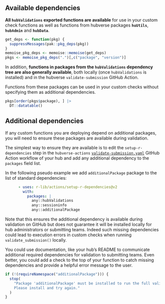 
## Available dependencies

**All `hubValidations` exported functions are available** for use in your custom check functions as well as functions from hubverse packages **`huUtils`**, **`hubAdmin`** and **`hubData`**. 

```r
get_deps <- function(pkg) {
  suppressMessages(pak::pkg_deps(pkg))
}
memoise_pkg_deps <- memoise::memoise(get_deps)
pkgs <- memoise_pkg_deps(".")[,c("package", "version")]
```

In addition, **functions in packages from the `hubValidations` dependency tree are also generally available**, both locally (once `hubValidations` is installed) and in the hubverse `validate-submission` GitHub Action.

Functions from these packages can be used in your custom checks without specifying them as additional dependencies.

```r
pkgs[order(pkgs$package), ] |>
  DT::datatable()
```


## Additional dependencies

If any custom functions you are deploying depend on additional packages, you will need to ensure these packages are available during validation.

The simplest way to ensure they are available is to edit the  `setup-r-dependencies` step in the `hubverse-actions` [`validate-submission.yaml`](https://github.com/hubverse-org/hubverse-actions/blob/main/validate-submission/validate-submission.yaml) GitHub Action workflow of your hub and add any additional dependency to the `packages` field list.

In the following pseudo example we add `additionalPackage` package to the list of standard dependencies:

```yaml
      - uses: r-lib/actions/setup-r-dependencies@v2
        with:
          packages: |
            any::hubValidations
            any::sessioninfo
            any::additionalPackage
```

Note that this ensures the additional dependency is available during validation on GitHub but does not guarantee it will be installed locally for hub administrators or submitting teams. Indeed such missing dependencies could lead to execution errors in custom checks when running `validate_submission()` locally. 

You could use documentation, like your hub's README to communicate additional required dependencies for validation to submitting teams. Even better, you could add a check to the top of your function to catch missing dependencies and provide a helpful error message to the user.

```r
if (!(requireNamespace("additionalPackage"))) {
  stop(
    "Package 'additionalPackage' must be installed to run the full validation check. 
    Please install and try again."
  )
}
```
 
